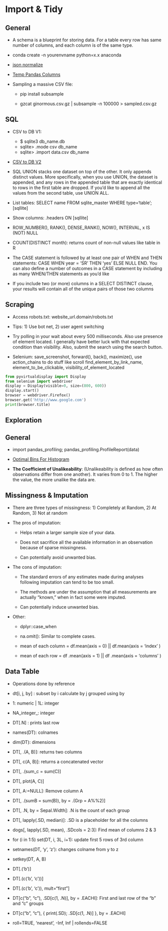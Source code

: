 # Import & Tidy

## General

* A schema is a blueprint for storing data. For a table every row has same number of columns, and each column is of the same type.

* conda create -n yourenvname python=x.x anaconda

* [json normalize](http://pandas.pydata.org/pandas-docs/stable/generated/pandas.io.json.json_normalize.html)

* [Temp Pandas Columns](https://github.com/jreback/PyDataNYC2015/blob/master/whats-new-in-pandas/v0.16.x.ipynb)

* Sampling a massive CSV file:

    * pip install subsample

    * gzcat ginormous.csv.gz | subsample -n 100000 > sampled.csv.gz

## SQL

* CSV to DB V1: 

    * $ sqlite3 db_name.db
    * sqlite> .mode csv db_name
    * sqlite> .import data.csv db_name
    
* [CSV to DB V2](https://gist.github.com/gfleetwood/c2ea91da4a8ab1a77f777e28e0b2949c)

* SQL UNION stacks one dataset on top of the other. It only appends distinct values. More specifically, when you use UNION, the dataset is appended, and any rows in the appended table that are exactly identical to rows in the first table are dropped. If you’d like to append all the values from the second table, use UNION ALL.

* List tables: SELECT name FROM sqlite_master WHERE type='table'; [sqllite]

* Show columns: .headers ON [sqllite]

* ROW_NUMBER(), RANK(), DENSE_RANK(), NOW(), INTERVAL, x IS (NOT) NULL

* COUNT(DISTINCT month): returns count of non-null values like table in R

* The CASE statement is followed by at least one pair of WHEN and THEN statements: CASE WHEN year = 'SR' THEN 'yes' ELSE NULL END. You can also define a number of outcomes in a CASE statement by including as many WHEN/THEN statements as you’d like

* If you include two (or more) columns in a SELECT DISTINCT clause, your results will contain all of the unique pairs of those two columns

## Scraping

* Access robots.txt: website_url.domain/robots.txt

* Tips: 1) Use bot net, 2) user agent switching

* Try polling in your wait about every 500 milliseconds. Also use presence of element located. I generally have better luck with that expected condition than visibility. Also, submit the search using the search button.

* Selenium: save_screenshot, forward(), back(), maximize(), use action_chains to do stuff like scroll find_element_by_link_name, element_to_be_clickable, visibility_of_element_located

```python
from pyvirtualdisplay import Display  
from selenium import webdriver  
display = Display(visible=0, size=(800, 600))  
display.start()  
browser = webdriver.Firefox()  
browser.get('http://www.google.com')  
print(browser.title)
```


## Exploration

## General

* import pandas_profiling; pandas_profiling.ProfileReport(data)

* [Optimal Bins For Histogram](https://stats.stackexchange.com/questions/798/calculating-optimal-number-of-bins-in-a-histogram/862#862)

* **The Coefficient of Unalikeability**: (Unalikeability is defined as how often observations differ from one another). It varies from 0 to 1. The higher the value, the more unalike the data are.

## Missingness & Imputation

* There are three types of missingness: 1) Completely at Random, 2) At Random, 3) Not at random

* The pros of imputation:

    * Helps retain a larger sample size of your data.

    * Does not sacrifice all the available information in an observation because of sparse missingness.

    * Can potentially avoid unwanted bias.

* The cons of imputation:

    * The standard errors of any estimates made during analyses following imputation can tend to be too small.

    * The methods are under the assumption that all measurements are actually “known,” when in fact some were imputed.

    * Can potentially induce unwanted bias.

* Other:

    * dplyr::case_when

    * na.omit(): Similar to complete cases.

    * mean of each column = df.mean(axis = 0) || df.mean(axis = 'index' )

    * mean of each row = df .mean(axis = 1) || df .mean(axis = 'columns' ) 

## Data Table

* Operations done by reference

* dt[i, j, by] : subset by i calculate by j grouped using by

* 1: numeric | 1L: integer

* NA_integer_: integer

* DT[.N] : prints last row

* names(DT): colnames

* dim(DT): dimensions

* DT[, .(A, B)]: returns two columns

* DT[, c(A, B)]: returns a concatenated vector

* DT[, .(sum_c = sum(C)]

* DT[, plot(A, C)]

* DT[, A:=NULL]: Remove column A

* DT[, .(sumB = sum(B)), by = .(Grp = A%%2)]

* DT[, .N, by = Sepal.Width]: .N is the count of each group

* DT[, lapply(.SD, median)]: .SD is a placeholder for all the columns

* dogs[, lapply(.SD, mean), .SDcols = 2:3]: Find mean of columns 2 & 3

* for (i in 1:5) set(DT, i, 3L, i+1): update first 5 rows of 3rd column

* setnames(DT, 'y', 'z'): changes colname from y to z

* setkey(DT, A, B)

* DT[.('b')]

* DT[.(c('b', 'c'))]

* DT[.(c('b', 'c')), mult="first"]

* DT[c("b", "c"), .SD[c(1, .N)], by = .EACHI]: First and last row of the "b" and "c" groups

* DT[c("b", "c"), { print(.SD); .SD[c(1, .N)] }, by = .EACHI]

* roll=TRUE, 'nearest', -Inf, Inf | rollends=FALSE














